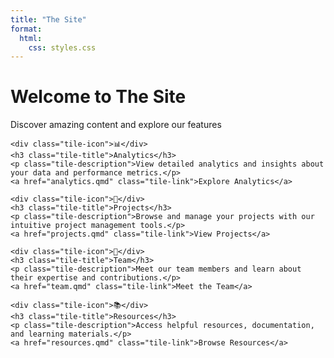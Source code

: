 ```yaml
---
title: "The Site"
format:
  html:
    css: styles.css
---
```


<div class="hero-section">
  <h1 class="hero-title">Welcome to The Site</h1>
  <p class="hero-subtitle">Discover amazing content and explore our features</p>
</div>

<div class="tiles-container">
  <div class="tile">
    <div class="tile-icon">📊</div>
    <h3 class="tile-title">Analytics</h3>
    <p class="tile-description">View detailed analytics and insights about your data and performance metrics.</p>
    <a href="analytics.qmd" class="tile-link">Explore Analytics</a>
  </div>
  
  <div class="tile">
    <div class="tile-icon">🚀</div>
    <h3 class="tile-title">Projects</h3>
    <p class="tile-description">Browse and manage your projects with our intuitive project management tools.</p>
    <a href="projects.qmd" class="tile-link">View Projects</a>
  </div>
  
  <div class="tile">
    <div class="tile-icon">👥</div>
    <h3 class="tile-title">Team</h3>
    <p class="tile-description">Meet our team members and learn about their expertise and contributions.</p>
    <a href="team.qmd" class="tile-link">Meet the Team</a>
  </div>
  
  <div class="tile">
    <div class="tile-icon">📚</div>
    <h3 class="tile-title">Resources</h3>
    <p class="tile-description">Access helpful resources, documentation, and learning materials.</p>
    <a href="resources.qmd" class="tile-link">Browse Resources</a>
  </div>
</div>